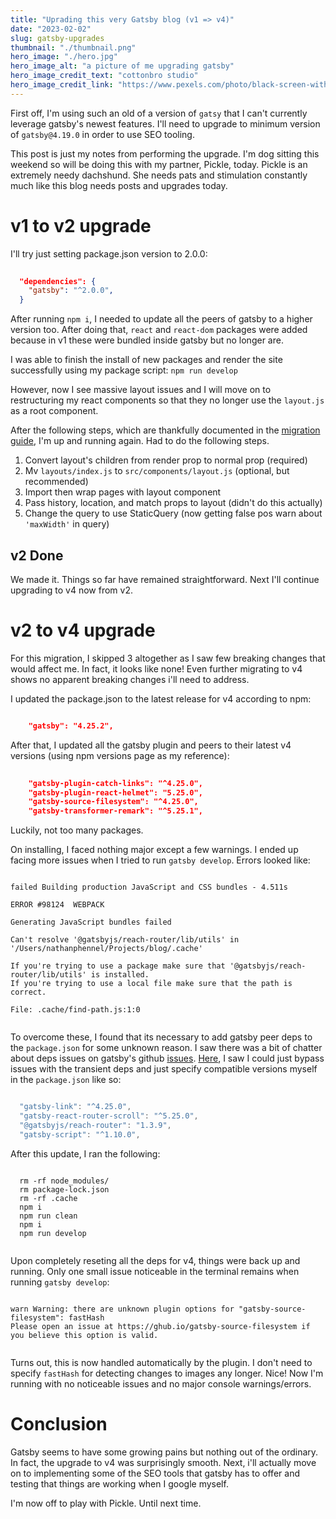 ```yaml
---
title: "Uprading this very Gatsby blog (v1 => v4)"
date: "2023-02-02"
slug: gatsby-upgrades
thumbnail: "./thumbnail.png"
hero_image: "./hero.jpg"
hero_image_alt: "a picture of me upgrading gatsby"
hero_image_credit_text: "cottonbro studio"
hero_image_credit_link: "https://www.pexels.com/photo/black-screen-with-code-4164418"
---
```


First off, I'm using such an old of a version of `gatsy` that I can't currently leverage gatsby's newest features. I'll need to upgrade to minimum version of `gatsby@4.19.0` in order to use SEO tooling.

This post is just my notes from performing the upgrade. I'm dog sitting this weekend so will be doing this with my partner, Pickle, today. Pickle is an extremely needy dachshund. She needs pats and stimulation constantly much like this blog needs posts and upgrades today.

# v1 to v2 upgrade
I'll try just setting package.json version to 2.0.0:
```json
  
  "dependencies": {
    "gatsby": "^2.0.0",
  }


```

After running `npm i`, I needed to update all the peers of gatsby to a higher version too. After doing that, `react` and `react-dom` packages were added because in v1 these were bundled inside gatsby but no longer are.

I was able to finish the install of new packages and render the site successfully using my package script: `npm run develop`

However, now I see massive layout issues and I will move on to restructuring my react components so that they no longer use the `layout.js` as a root component.

After the following steps, which are thankfully documented in the [migration guide](https://www.gatsbyjs.com/docs/reference/release-notes/migrating-from-v1-to-v2/), I'm up and running again. Had to do the following steps.

  1. Convert layout's children from render prop to normal prop (required)
  2. Mv `layouts/index.js` to `src/components/layout.js` (optional, but recommended)
  3. Import then wrap pages with layout component
  4. Pass history, location, and match props to layout (didn't do this actually)
  5. Change the query to use StaticQuery (now getting false pos warn about `'maxWidth'` in query)

## v2 Done
We made it. Things so far have remained straightforward. Next I'll continue upgrading to v4 now from v2.

# v2 to v4 upgrade
For this migration, I skipped 3 altogether as I saw few breaking changes that would affect me. In fact, it looks like none! Even further migrating to v4 shows no apparent breaking changes i'll need to address.

I updated the package.json to the latest release for v4 according to npm:
  ```json

      "gatsby": "4.25.2",
  

  ```

After that, I updated all the gatsby plugin and peers to their latest v4 versions (using npm versions page as my reference):
```json
    
    "gatsby-plugin-catch-links": "^4.25.0",
    "gatsby-plugin-react-helmet": "5.25.0",
    "gatsby-source-filesystem": "^4.25.0",
    "gatsby-transformer-remark": "^5.25.1",


```
Luckily, not too many packages.

On installing, I faced nothing major except a few warnings. I ended up facing more issues when I tried to run `gatsby develop`. Errors looked like:
```

failed Building production JavaScript and CSS bundles - 4.511s

ERROR #98124  WEBPACK

Generating JavaScript bundles failed

Can't resolve '@gatsbyjs/reach-router/lib/utils' in '/Users/nathanphennel/Projects/blog/.cache'

If you're trying to use a package make sure that '@gatsbyjs/reach-router/lib/utils' is installed.
If you're trying to use a local file make sure that the path is correct.

File: .cache/find-path.js:1:0


```

To overcome these, I found that its necessary to add gatsby peer deps to the `package.json` for some unknown reason. I saw there was a bit of chatter about deps issues on gatsby's github [issues](https://github.com/gatsbyjs/gatsby/discussions/35313). [Here](https://github.com/gatsbyjs/gatsby/issues/25708), I saw I could just bypass issues with the transient deps and just specify compatible versions myself in the `package.json` like so:

```javascript

  "gatsby-link": "^4.25.0",
  "gatsby-react-router-scroll": "^5.25.0",
  "@gatsbyjs/reach-router": "1.3.9",
  "gatsby-script": "^1.10.0",


```

After this update, I ran the following:
```shell
  
  rm -rf node_modules/
  rm package-lock.json
  rm -rf .cache
  npm i
  npm run clean
  npm i
  npm run develop


```

Upon completely reseting all the deps for v4, things were back up and running. Only one small issue noticeable in the terminal remains when running `gatsby develop`:
```

warn Warning: there are unknown plugin options for "gatsby-source-filesystem": fastHash
Please open an issue at https://ghub.io/gatsby-source-filesystem if you believe this option is valid.


```

Turns out, this is now handled automatically by the plugin. I don't need to specify `fastHash` for detecting changes to images any longer. Nice! Now I'm running with no noticeable issues and no major console warnings/errors.

# Conclusion
Gatsby seems to have some growing pains but nothing out of the ordinary. In fact, the upgrade to v4 was surprisingly smooth. Next, i'll actually move on to implementing some of the SEO tools that gatsby has to offer and testing that things are working when I google myself.

I'm now off to play with Pickle. Until next time.